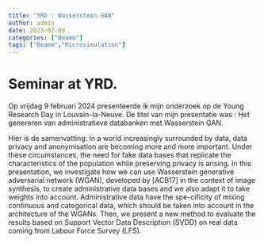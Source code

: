 ```yaml
---
title: "YRD : Wasserstein GAN"
author: admin
date: 2023-02-09
categories: ["Beamm"]
tags: ["Beamm","Microsimulation"]
---
```


# Seminar at YRD.
Op vrijdag 9 februari 2024 presenteerde ik mijn onderzoek op de Young Research Day in Louvain-la-Neuve. De titel van mijn presentatie was :
Het genereren van administratieve databanken met Wasserstein GAN.

Hier is de samenvatting: 
In a world increasingly surrounded by data, data privacy and anonymisation are becoming more and more important. Under these circumstances, the need for fake data bases that replicate the characteristics of the population while preserving privacy is arising. In this presentation, we investigate how we can use Wasserstein generative adversarial network (WGAN), developed by [ACB17] in the context of image synthesis, to create administrative data bases and we also adapt it to take weights into account. Administrative data have the spe-cificity of mixing continuous and categorical data, which should be taken into account in the architecture of the WGANs. Then, we present a new method to evaluate the results based on Support Vector Data Description (SVDD) on real data coming from Labour Force Survey (LFS).